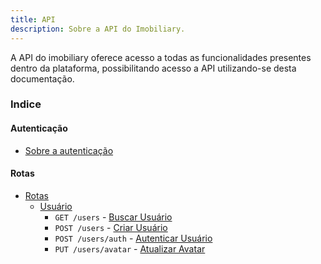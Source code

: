 ```yaml
---
title: API
description: Sobre a API do Imobiliary.
---
```


A API do imobiliary oferece acesso a todas as funcionalidades
presentes dentro da plataforma, possibilitando acesso a API
utilizando-se desta documentação.

### Indice

#### Autenticação
- [Sobre a autenticação](./autenticacao)

#### Rotas
- [Rotas](./api/rotas)
  - [Usuário](./api/rotas/usuario)
    - `GET /users` - [Buscar Usuário](./api/rotas/usuario/buscar)
    - `POST /users` - [Criar Usuário](./api/rotas/usuario/criar)
    - `POST /users/auth` - [Autenticar Usuário](./api/rotas/usuario/logar)
    - `PUT /users/avatar` - [Atualizar Avatar](./api/rotas/usuario/atualizar-avatar)
